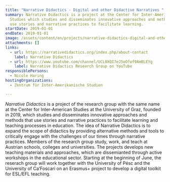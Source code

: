 ```yaml
---
title: "Narrative Didactics - Digital and other Didactive Narratives "
summary: Narrative Didactics is a project at the Center for Inter-American
  Studies which studies and disseminates innovative approaches and methods that
  use stories and narrative practices to facilitate learning.
startDate: 2019-01-01
endDate: 2019-01-01
image: /assets/content/en/projects/narrative-didactics-digital-and-other-didactive-narratives/nadi_logo_002.jpeg
attachments: []
links:
  - url: https://narrativedidactics.org/index.php/about-contact
    label: Narrative Didactics
  - url: https://www.youtube.com/channel/UCL0XQI7eJ5oOfof9AmBLEYg
    label: Narrative Didactics Research Group on YouTube
responsiblePersons:
  - Nicole Haring
hostingOrganizations:
  - Zentrum für Inter-Amerikanische Studien

---
```

_Narrative Didactics_ is a project of the research group with the same name at the Center for Inter-American Studies at the University of Graz, founded in 2019, which studies and disseminates innovative approaches and methods that use stories and narrative practices to facilitate learning and teaching processes in education. The idea of Narrative Didactics is to expand the scope of didactics by providing alternative methods and tools to critically engage with the challenges of our times through narrative practices. Members of the research group study, work, and teach at Austrian schools, colleges and universities. The projects develops new teaching materials and approaches, which are dissemianted through active workshops in the educational sector. Starting at the beginning of June, the reserach group will work together with the University of Pésc and the University of Ca’Foscari on an Erasmus+ project to develop a digital toolkit for ESL/EFL teaching.